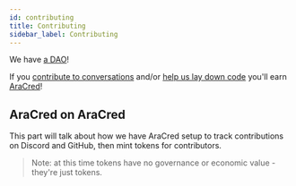 ```yaml
---
id: contributing
title: Contributing
sidebar_label: Contributing
---
```



We have [a DAO](https://mainnet.aragon.org/#/aracredmvp/home/)!

If you [contribute to conversations](https://discord.gg/nG4Ew2Y) and/or [help us lay down code](https://github.com/aracred) you'll earn [AraCred](https://mainnet.aragon.org/#/aracredmvp/0x9da64e7b01a748eda68dc921739b27053669eb83/)!

## AraCred on AraCred

This part will talk about how we have AraCred setup to track contributions on Discord and GitHub, then mint tokens for contributors. 

> Note: at this time tokens have no governance or economic value - they're just tokens.